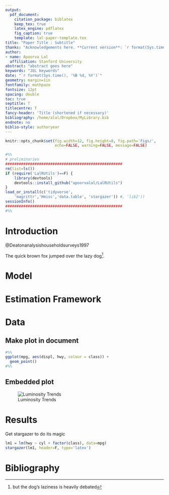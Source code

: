 ```yaml
---
output:
  pdf_document:
    citation_package: biblatex
    keep_tex: true
    latex_engine: pdflatex
    fig_caption: true
    template: lal-paper-template.tex
title: "Paper Title : Subtitle"
thanks: "Acknowledgements here. **Current version**: `r format(Sys.time(), '%B %d, %Y')`; **Corresponding author**: apoorval@stanford.edu."
author:
- name: Apoorva Lal
  affiliation: Stanford University
abstract: "abstract goes here"
keywords: "JEL keywords"
date: "`r format(Sys.time(), '%B %d, %Y')`"
geometry: margin=1in
fontfamily: mathpazo
fontsize: 12pt
spacing: double
toc: true
septitle: T
titlecentre: T
fancy-header: 'Title (shortened if necessary)'
bibliography: /home/alal/Dropbox/MyLibrary.bib
endnote: no
biblio-style: authoryear
---
```


```r
knitr::opts_chunk$set(fig.width=12, fig.height=8, fig.path='Figs/',
                      echo=FALSE, warning=FALSE, message=FALSE)
```

```r
#%%
# preliminaries
####################################################
rm(list=ls())
if (require('LalRUtils')==F) {
    library(devtools)
    devtools::install_github("apoorvalal/LalRUtils")
}
load_or_install(c('tidyverse',
    'magrittr','Hmisc','data.table', 'stargazer')) #, 'lib2'))
sessionInfo()
####################################################
#%%
```


# Introduction

@Deatonanalysishouseholdsurveys1997

The quick brown fox jumped over the lazy dog^[but the dog's laziness
is heavily debated].

# Model

\begin{align*}
\maximise_{c_t,k_{t+1}} &  \sum_{t=1}^{\infty} \beta^t u(c_t)  \\
  s.t. & \enspace c_{t} + k_{t+1} \leq f(k_t) + (1-\delta)k_t
\end{align*}

# Estimation Framework


\begin{align*}
\text{outcome}_{ict} = \alpha_i & + \sum_{k=0}^2 \beta_{t-k}^p
PPI_{ict-k} + \gamma_{ct} + \epsilon_{ict} \\
\text{outcome}_{ict} = \alpha_i & + \sum_{k=0}^2 \beta_{t-k}^p PPI_{ict-k} +
\sum_{k=0}^2 + \beta_{t-k}^m CPI_{ict-k} + \\ & \gamma_{c}\times
trend_t + \epsilon_{ict}
\end{align*}

# Data

## Make plot in document
```r
#%%
ggplot(mpg, aes(displ, hwy, colour = class)) +
  geom_point()
#%%
```

\newpage

## Embedded plot
![Luminosity Trends](luminosity_grid.png)

\newpage

# Results

Get stargazer to do its magic

```r
lm1 = lm(hwy ~ cyl + factor(class), data=mpg)
stargazer(lm1, header=F, type='latex')
```

# Bibliography
